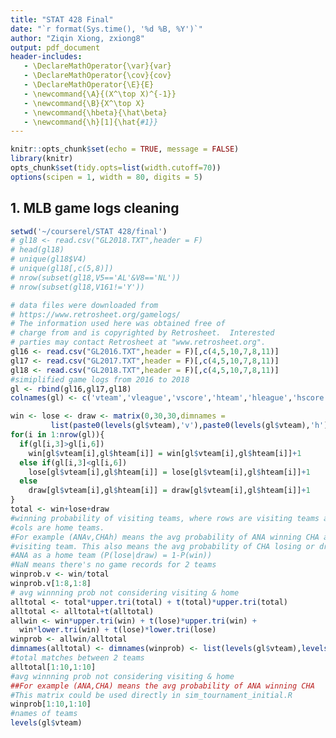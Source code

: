 ```yaml
---
title: "STAT 428 Final"
date: "`r format(Sys.time(), '%d %B, %Y')`"
author: "Ziqin Xiong, zxiong8"
output: pdf_document
header-includes:
   - \DeclareMathOperator{\var}{var}
   - \DeclareMathOperator{\cov}{cov}
   - \DeclareMathOperator{\E}{E}
   - \newcommand{\A}{(X^\top X)^{-1}}
   - \newcommand{\B}{X^\top X}
   - \newcommand{\hbeta}{\hat\beta}
   - \newcommand{\h}[1]{\hat{#1}}
---
```


```r
knitr::opts_chunk$set(echo = TRUE, message = FALSE)
library(knitr)
opts_chunk$set(tidy.opts=list(width.cutoff=70))
options(scipen = 1, width = 80, digits = 5)
```

## 1. MLB game logs cleaning 
```r
setwd('~/courserel/STAT 428/final')
# gl18 <- read.csv("GL2018.TXT",header = F)
# head(gl18)
# unique(gl18$V4)
# unique(gl18[,c(5,8)])
# nrow(subset(gl18,V5=='AL'&V8=='NL'))
# nrow(subset(gl18,V161!='Y'))

# data files were downloaded from 
# https://www.retrosheet.org/gamelogs/
# The information used here was obtained free of
# charge from and is copyrighted by Retrosheet.  Interested
# parties may contact Retrosheet at "www.retrosheet.org".
gl16 <- read.csv("GL2016.TXT",header = F)[,c(4,5,10,7,8,11)]
gl17 <- read.csv("GL2017.TXT",header = F)[,c(4,5,10,7,8,11)]
gl18 <- read.csv("GL2018.TXT",header = F)[,c(4,5,10,7,8,11)]
#simiplified game logs from 2016 to 2018
gl <- rbind(gl16,gl17,gl18)
colnames(gl) <- c('vteam','vleague','vscore','hteam','hleague','hscore')

win <- lose <- draw <- matrix(0,30,30,dimnames = 
         list(paste0(levels(gl$vteam),'v'),paste0(levels(gl$vteam),'h')))
for(i in 1:nrow(gl)){
  if(gl[i,3]>gl[i,6])
    win[gl$vteam[i],gl$hteam[i]] = win[gl$vteam[i],gl$hteam[i]]+1
  else if(gl[i,3]<gl[i,6])
    lose[gl$vteam[i],gl$hteam[i]] = lose[gl$vteam[i],gl$hteam[i]]+1
  else
    draw[gl$vteam[i],gl$hteam[i]] = draw[gl$vteam[i],gl$hteam[i]]+1
}
total <- win+lose+draw
#winning probability of visiting teams, where rows are visiting teams and 
#cols are home teams.
#For example (ANAv,CHAh) means the avg probability of ANA winning CHA as a 
#visiting team. This also means the avg probability of CHA losing or drawing
#ANA as a home team (P(lose|draw) = 1-P(win))
#NaN means there's no game records for 2 teams 
winprob.v <- win/total
winprob.v[1:8,1:8]
# avg winnning prob not considering visiting & home
alltotal <- total*upper.tri(total) + t(total)*upper.tri(total)
alltotal <- alltotal+t(alltotal)
allwin <- win*upper.tri(win) + t(lose)*upper.tri(win) +
  win*lower.tri(win) + t(lose)*lower.tri(lose)
winprob <- allwin/alltotal
dimnames(alltotal) <- dimnames(winprob) <- list(levels(gl$vteam),levels(gl$vteam))
#total matches between 2 teams
alltotal[1:10,1:10]
#avg winnning prob not considering visiting & home
##For example (ANA,CHA) means the avg probability of ANA winning CHA
#This matrix could be used directly in sim_tournament_initial.R
winprob[1:10,1:10]
#names of teams 
levels(gl$vteam)
```


